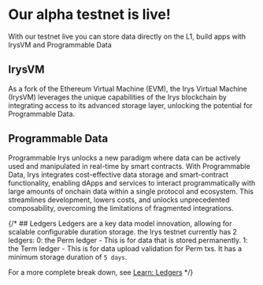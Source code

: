 # Our alpha testnet is live!

With our testnet live you can store data directly on the L1, build apps with IrysVM and Programmable Data

## IrysVM

As a fork of the Ethereum Virtual Machine (EVM), the Irys Virtual Machine (IrysVM) leverages the unique capabilities of the Irys blockchain by integrating access to its advanced storage layer, unlocking the potential for Programmable Data.

## Programmable Data

Programmable Irys unlocks a new paradigm where data can be actively used and manipulated in real-time by smart contracts. With Programmable Data, Irys integrates cost-effective data storage and smart-contract functionality, enabling dApps and services to interact programmatically with large amounts of onchain data within a single protocol and ecosystem. This streamlines development, lowers costs, and unlocks unprecedented composability, overcoming the limitations of fragmented integrations.


{/* ## Ledgers
Ledgers are a key data model innovation, allowing for scalable configurable duration storage.
the Irys testnet currently has 2 ledgers:
0: the Perm ledger - This is for data that is stored permanently.
1: the Term ledger - This is for data upload validation for Perm txs. It has a minimum storage duration of `5 days`.

For a more complete break down, see [Learn: Ledgers](/learn/protocol-overview/ledgers-overview) */}